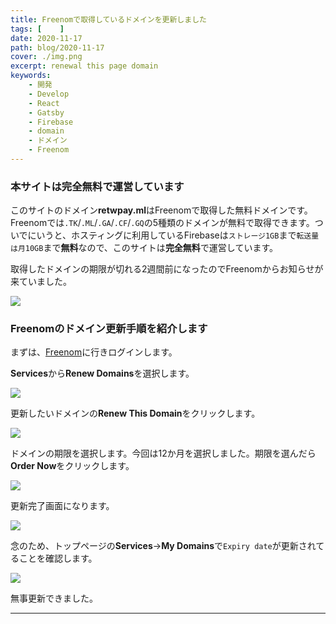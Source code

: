 ```yaml
---
title: Freenomで取得しているドメインを更新しました
tags: [    ]
date: 2020-11-17
path: blog/2020-11-17
cover: ./img.png
excerpt: renewal this page domain
keywords:
    - 開発
    - Develop
    - React
    - Gatsby
    - Firebase
    - domain
    - ドメイン
    - Freenom
---
```


### 本サイトは完全無料で運営しています

このサイトのドメイン**retwpay.ml**はFreenomで取得した無料ドメインです。Freenomでは`.TK`/`.ML`/`.GA`/`.CF`/`.GQ`の5種類のドメインが無料で取得できます。ついでにいうと、ホスティングに利用しているFirebaseは`ストレージ1GB`まで`転送量は月10GB`まで**無料**なので、このサイトは**完全無料**で運営しています。

取得したドメインの期限が切れる2週間前になったのでFreenomからお知らせが来ていました。

![](./img0.png)

### Freenomのドメイン更新手順を紹介します

まずは、[Freenom](https://www.freenom.com/ja/index.html)に行きログインします。

**Services**から**Renew Domains**を選択します。

![](./img1.png)

更新したいドメインの**Renew This Domain**をクリックします。

![](./img2.png)

ドメインの期限を選択します。今回は12か月を選択しました。期限を選んだら**Order Now**をクリックします。

![](./img3.png)

更新完了画面になります。

![](./img4.png)

念のため、トップページの**Services**→**My Domains**で`Expiry date`が更新されてることを確認します。

![](./img5.png)

無事更新できました。

---
